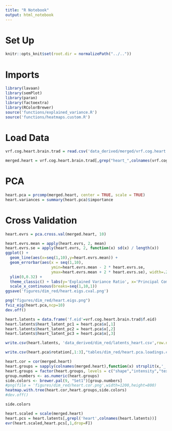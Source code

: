 ```yaml
---
title: "R Notebook"
output: html_notebook
---
```



# Set Up
```r
knitr::opts_knit$set(root.dir = normalizePath("../.."))
```

# Imports
```r
library(lavaan)
library(semPlot)
library(paran)
library(factoextra)
library(RColorBrewer)
source('functions/explained_variance.R')
source('functions/heatmaps.custom.R')
```

# Load Data
```r
vrf.cog.heart.brain.trad = read.csv('data_derived/merged/vrf.cog.heart.brain.trad.healthy.csv')
```

```r
merged.heart = vrf.cog.heart.brain.trad[,grep("heart_",colnames(vrf.cog.heart.brain.trad))]
```

# PCA
```r
heart.pca = prcomp(merged.heart, center = TRUE, scale = TRUE)
heart.variances = summary(heart.pca)$importance
```

# Cross Validation
```r
heart.evrs = pca.cross.val(merged.heart, 10)
```

```r
heart.evrs.mean = apply(heart.evrs, 2, mean)
heart.evrs.se = apply(heart.evrs, 2, function(x) sd(x) / length(x))
ggplot() + 
  geom_line(aes(x=seq(1,10),y=heart.evrs.mean)) + 
  geom_errorbar(aes(x = seq(1,10),
                    ymin=heart.evrs.mean - 2 * heart.evrs.se, 
                    ymax=heart.evrs.mean + 2 * heart.evrs.se), width=.2) + 
  ylim(0,0.32) + 
  theme_classic() + labs(y='Explained Variance Ratio', x='Principal Component') + 
  scale_x_continuous(breaks=seq(1,10,1)) 
ggsave('figures/dim_red/heart.eigs.cval.png')
```


```r
png("figures/dim_red/heart.eigs.png")
fviz_eig(heart.pca,ncp=10) 
dev.off()
```


```r
heart.latents = data.frame('f.eid'=vrf.cog.heart.brain.trad$f.eid)
heart.latents$heart_latent_pc1 = heart.pca$x[,1]
heart.latents$heart_latent_pc2 = heart.pca$x[,2]
heart.latents$heart_latent_pc3 = heart.pca$x[,3]
```

```r
write.csv(heart.latents, 'data_derived/dim_red/latents_heart.csv',row.names = FALSE)
```

```r
write.csv(heart.pca$rotation[,1:3],"tables/dim_red/heart.pca.loadings.csv")
```

```r
heart.cor = cor(merged.heart)
heart.groups = sapply(colnames(merged.heart),function(x) strsplit(x,'_')[[1]][2])
heart.groups = factor(heart.groups, levels = c("shape","intensity","texture"))
group.numbers <- as.numeric(heart.groups)
side.colors <- brewer.pal(9, "Set1")[group.numbers]
#png(file = 'figures/dim_red/heart.cor.png',width=1200,height=800)
heatmap.with.tree(heart.cor,heart.groups,side.colors)
#dev.off()
```

```r
side.colors
```

```r
heart.scaled = scale(merged.heart)
heart.pcs = heart.latents[,grepl('heart',colnames(heart.latents))]
evr(heart.scaled,heart.pcs[,1,drop=F])
```



